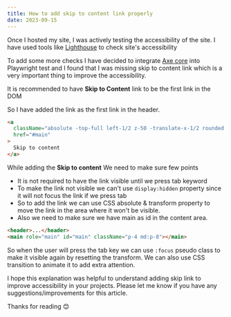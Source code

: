 ```yaml
---
title: How to add skip to content link properly
date: 2023-09-15
---
```


Once I hosted my site, I was actively testing the accessibility of the site. I have used tools like [Lighthouse](https://developer.chrome.com/docs/lighthouse/accessibility/) to check site's accessibility

To add some more checks I have decided to integrate [Axe core](https://github.com/dequelabs/axe-core) into Playwright test and I found that I was missing skip to content link which is a very important thing to improve the accessibility.

It is recommended to have **Skip to Content** link to be the first link in the DOM

So I have added the link as the first link in the header.

```html
<a
  className="absolute -top-full left-1/2 z-50 -translate-x-1/2 rounded px-4 py-2 transition-all focus:top-4"
  href="#main"
>
  Skip to content
</a>
```

While adding the **Skip to content** We need to make sure few points

- It is not required to have the link visible until we press tab keyword
- To make the link not visible we can't use `display:hidden` property since it will not focus the link if we press tab
- So to add the link we can use CSS absolute & transform property to move the link in the area where it won't be visible.
- Also we need to make sure we have main as id in the content area.

```html
<header>...</header>
<main role="main" id="main" className="p-4 md:p-8"></main>
```

So when the user will press the tab key we can use `:focus` pseudo class to make it visible again by resetting the transform. We can also use CSS transition to animate it to add extra attention.

I hope this explanation was helpful to understand adding skip link to improve accessibility in your projects. Please let me know if you have any suggestions/improvements for this article.

Thanks for reading 😊
